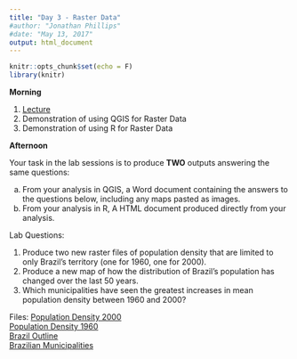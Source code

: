 ```yaml
---
title: "Day 3 - Raster Data"
#author: "Jonathan Phillips"
#date: "May 13, 2017"
output: html_document
---
```


<style>
.column-left{
  float: left;
  width: 50%;
  text-align: left;
}
.column-right{
  float: right;
  width: 50%;
  text-align: right;
}
</style>

```r
knitr::opts_chunk$set(echo = F)
library(knitr)
```

**Morning**

1. [Lecture](https://jonnyphillips.github.io/Intro_Spatial/Day_3/Slides_Day_3_v4.html)
3. Demonstration of using QGIS for Raster Data
4. Demonstration of using R for Raster Data

**Afternoon**

Your task in the lab sessions is to produce **TWO** outputs answering the same questions:

a. From your analysis in QGIS, a Word document containing the answers to the questions below, including any maps pasted as images.
b. From your analysis in R, A HTML document produced directly from your analysis.

Lab Questions: 

1. Produce two new raster files of population density that are limited to only Brazil's territory (one for 1960, one for 2000).   
1. Produce a new map of how the distribution of Brazil’s population has changed over the last 50 years.  
2. Which municipalities have seen the greatest increases in mean population density between 1960 and 2000?   
  
Files:
[Population Density 2000](https://jonnyphillips.github.io/Intro_Spatial/Day_3/Data/lacpopd00.tif/lacpopd00.tif)  
[Population Density 1960](https://jonnyphillips.github.io/Intro_Spatial/Day_3/Data/lacpopd60.tif/lacpopd60.tif)  
[Brazil Outline](https://jonnyphillips.github.io/Intro_Spatial/Day_3/Data/Br_Outline.shp)  
[Brazilian Municipalities](https://jonnyphillips.github.io/Intro_Spatial/Day_3/Data/municipalities.shp)   
